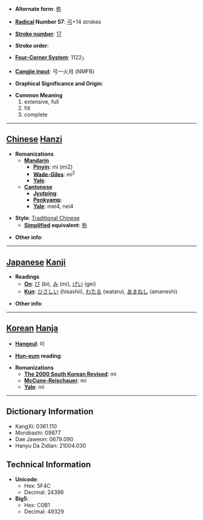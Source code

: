 * '''Alternate form''': [[弥]]

* '''[[Wiktionary:Chinese radical index| Radical]] Number 57''': [[Wiktionary:Chinese radical index 弓|弓]]+14 strokes

* '''[[Wiktionary:Chinese total strokes index|Stroke number]]''': [[Wiktionary:Chinese total strokes index 17|17]]

* '''Stroke order''': 

* '''[[Wiktionary:Chinese four corner index|Four-Corner System]]''': 1122<sub>7</sub>

* '''[[Wiktionary:Chinese Cangjie index|Cangjie input]]''': 弓一火月 (NMFB)

* '''Graphical Significance and Origin''': 

* '''Common Meaning'''
*#extensive, full
*# fill
*# complete


----

== [[Chinese]] [[Hanzi]] ==

* '''Romanizations'''
** '''[[Mandarin]]'''
*** '''[[Pinyin]]''': mí (mi2)
*** '''[[Wade-Giles]]''': mi<sup>2</sup>
*** '''[[Yale]]''': 
** '''[[Cantonese]]'''
*** '''[[Jyutping]]''':
*** '''[[Penkyamp]]''': 
*** '''[[Yale]]''': mei4, nei4

* '''Style''': [[Traditional Chinese]] 
** '''[[Simplified Chinese|Simplified]] equivalent''': [[弥]]

* '''Other info''': 

----

== [[Japanese]] [[Kanji]] ==

* '''Readings'''
** '''[[On]]''': [[び]] (bi), [[み]] (mi), [[げい]] (gei)
** '''[[Kun]]''': [[ひさしい]] (hisashii), [[わたる]] (wataru), [[あまねし]] (amaneshi)

* '''Other info''':  

----

== [[Korean]] [[Hanja]] ==

* '''[[Hangeul]]''': 미

* '''[[Hun-eum]] reading''': 

* '''Romanizations'''
** '''[[The 2000 South Korean Revised Romanization|The 2000 South Korean Revised]]''': mi
** '''[[McCune-Reischauer]]''': mi
** '''[[Yale]]''': mi

----

== Dictionary Information ==

* KangXi: 0361.110
* Morobashi: 09877
* Dae Jaweon: 0679.090
* Hanyu Da Zidian: 21004.030

== Technical Information ==

* '''Unicode''':
** Hex: 5F4C
** Decimal: 24396
* '''Big5''':
** Hex: C0B1
** Decimal: 49329